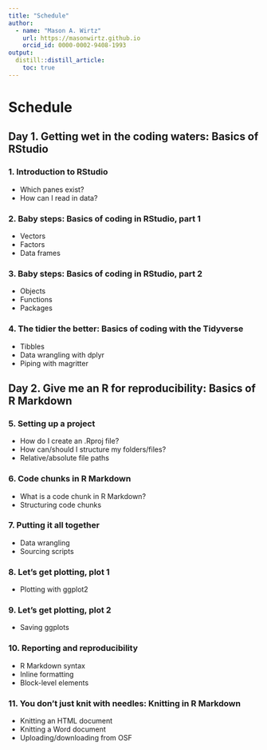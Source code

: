 ```yaml
---
title: "Schedule"
author:
  - name: "Mason A. Wirtz"
    url: https://masonwirtz.github.io
    orcid_id: 0000-0002-9408-1993
output:
  distill::distill_article:
    toc: true
---
```


# Schedule 

## **Day 1. Getting wet in the coding waters: Basics of RStudio**

### **1. Introduction to RStudio**

* Which panes exist? 
* How can I read in data?

### **2. Baby steps: Basics of coding in RStudio, part 1**

* Vectors
* Factors
* Data frames

### **3. Baby steps: Basics of coding in RStudio, part 2**

* Objects 
* Functions
* Packages

### **4. The tidier the better: Basics of coding with the Tidyverse**

* Tibbles
* Data wrangling with dplyr
* Piping with magritter

## **Day 2. Give me an R for reproducibility: Basics of R Markdown**

### **5. Setting up a project**

* How do I create an .Rproj file? 
* How can/should I structure my folders/files? 
* Relative/absolute file paths 

### **6. Code chunks in R Markdown**

* What is a code chunk in R Markdown? 
* Structuring code chunks 

### **7. Putting it all together**

* Data wrangling 
* Sourcing scripts  

### **8. Let’s get plotting, plot 1**

* Plotting with ggplot2

### **9. Let’s get plotting, plot 2**

* Saving ggplots 

### **10. Reporting and reproducibility**

* R Markdown syntax
* Inline formatting 
* Block-level elements  

### **11. You don’t just knit with needles: Knitting in R Markdown**

* Knitting an HTML document
* Knitting a Word document 
* Uploading/downloading from OSF
